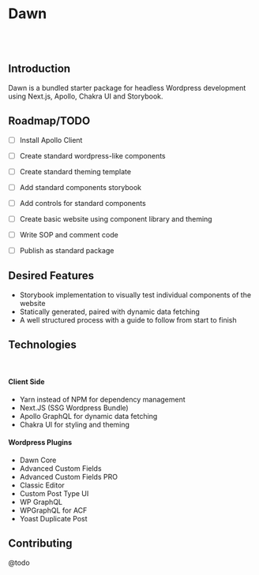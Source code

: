 
<Meta title="Introduction" />

# Dawn
<br />
<br />

## Introduction
Dawn is a bundled starter package for headless Wordpress development using Next.js, Apollo, Chakra UI and Storybook.


## Roadmap/TODO
- [ ] Install Apollo Client
- [ ] Create standard wordpress-like components
- [ ] Create standard theming template
- [ ] Add standard components storybook
- [ ] Add controls for standard components
- [ ] Create basic website using component library and theming
- [ ] Write SOP and comment code
- [ ] Publish as standard package


## Desired Features


- Storybook implementation to visually test individual components of the website
- Statically generated, paired with dynamic data fetching
- A well structured process with a guide to follow from start to finish

## Technologies
<br />

#### Client Side
- Yarn instead of NPM for dependency management
- Next.JS (SSG Wordpress Bundle)
- Apollo GraphQL for dynamic data fetching
- Chakra UI for styling and theming

#### Wordpress Plugins
- Dawn Core
- Advanced Custom Fields
- Advanced Custom Fields PRO
- Classic Editor
- Custom Post Type UI
- WP GraphQL
- WPGraphQL for ACF
- Yoast Duplicate Post


## Contributing
@todo